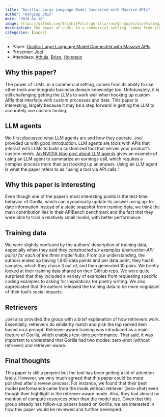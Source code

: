 ```yaml
---
title: "Gorilla: Large Language Model Connected with Massive APIs"
author: "Hongsup Shin"
date: "2024-04-18"
image: https://github.com/ShishirPatil/gorilla/raw/gh-pages/assets/img/logo.png
description: The power of LLMs, in a commercial setting, comes from its ability to use other tools and integrate business domain knowledge too. Unfotunately, it is still challenging getting the LLMs to work well when hooking up custom APIs that interface with custom processes and data. This paper is interesting, largely because it may be a step forward in getting the LLM to accurately use custom tooling.
categories: [paper]
---
```


:::{.callout-note}
- Paper: [Gorilla: Large Language Model Connected with Massive APIs](https://arxiv.org/abs/2305.15334)
- Presenter: [Joel](https://www.linkedin.com/in/joelafriyie/)
- Attendees: [Athula](https://www.linkedin.com/in/athula-pudhiyidath/), [Brian](https://www.linkedin.com/in/brianking387/), [Hongsup](https://www.linkedin.com/in/hongsupshin/)
:::

## Why this paper?

The power of LLMs, in a commercial setting, comes from its ability to use other tools and integrate business domain knowledge too. Unfotunately, it is still challenging getting the LLMs to work well when hooking up custom APIs that interface with custom processes and data. This paper is interesting, largely because it may be a step forward in getting the LLM to accurately use custom tooling.

## LLM agents

We first discussed what LLM agents are and how they operate. Joel provided us with good introduction. LLM agents are tools with APIs that interact with LLMs to build a customized tool that serves your product's custom needs. [An NVIDIA blog post about LLM agents](https://developer.nvidia.com/blog/introduction-to-llm-agents/) gives an example of using an LLM agent to summarize an earnings call, which requires a complex process more than just looking up an answer. Using an LLM agent is what the paper refers to as "using a tool via API calls."

## Why this paper is interesting

Even though one of the paper's most interesting points is the test-time behavior of Gorilla, which can dynamically update its answer using up-to-date information instead of a static snapshot from training data, we think the main contribution lies in their APIBench benchmark and the fact that they were able to train a relatively small model, with better performance.

## Training data

We were slightly confused by the authors' description of training data, especially when they said they *constructed six examples (Instruction-API pairs) for each of the three model hubs*. From our understanding, the authors ended up having 1,645 data points and per data point, they had 6 samples, which they chose 3 out of, and then generated 10 pairs. We briefly looked at their training data shared on their GitHub repo. We were quite surprised that they included a variety of examples from requesting specific coding examples to asking for inspirations for poetry writing. We also appreciated that the authors released the training data to be more cognizant of their tool's social impacts.

## Retrievers

Joel also provided the group with a brief explanation of how retrievers work. Essentially, retrievers do similarity match and pick the top ranked item based on a prompt. Retriever-aware training was introduced as a main feature of Gorilla, which enables test-time performance. That said, it was important to understand that Gorilla had two modes: zero-shot (without retriever) and retriever-aware.

## Final thoughts

This paper is still a preprint but the tool has been getting a lot of attention lately. However, we very much agreed that this paper could be more polished after a review process. For instance, we found that their best model performance came from the mode without retriever (zero-shot) even though their hightlight is the retriever-aware mode. Also, they had almost no mention of compute resources other than the model size. Given that this group already has follow-up papers based on Gorilla, we are interested in how this paper would be reviewed and further developed.